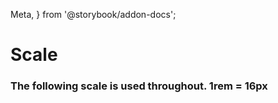   Meta,
} from '@storybook/addon-docs';

<Meta title="StyleGuide/Scale" />

# Scale

### The following scale is used throughout. 1rem = 16px

<Spacing title="spacingXxxSmall - 0.125 rem " size={tokens.spacingXxxSmall}/>
<Spacing title="spacingXxSmall - 0.25 rem" size={tokens.spacingXxSmall}/>
<Spacing title="spacingXSmall - 0.5 rem" size={tokens.spacingXSmall}/>
<Spacing title="spacingSmall - 0.75 rem" size={tokens.spacingSmall}/>
<Spacing title="spacing - 1 rem" size={tokens.spacing}/>
<Spacing title="spacingMedium - 1.25 rem" size={tokens.spacingMedium}/>
<Spacing title="spacingLarge - 1.5 rem" size={tokens.spacingLarge}/>
<Spacing title="spacingXLarge - 2 rem" size={tokens.spacingXLarge}/>
<Spacing title="spacingXxLarge - 3 rem" size={tokens.spacingXxLarge}/>
<Spacing title="spacingXxxLarge - 4 rem" size={tokens.spacingXxxLarge}/>
<Spacing title="spacingXxxxLarge - 5 rem" size={tokens.spacingXxxxLarge}/>

